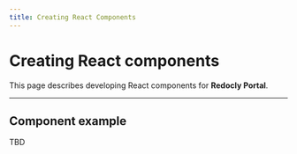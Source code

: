 ```yaml
---
title: Creating React Components
---
```



# Creating React components

This page describes developing React components for **Redocly Portal**.

---

## Component example

<Counter />

TBD

